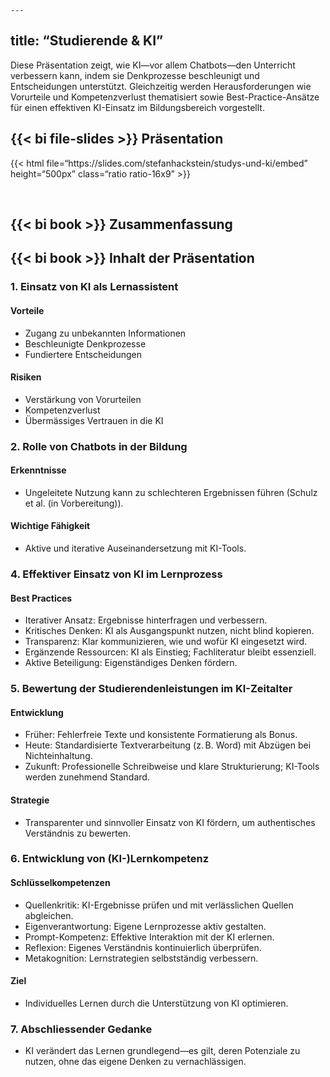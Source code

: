     ---
title: "Studierende & KI"
---

Diese Präsentation zeigt, wie KI---vor allem Chatbots---den Unterricht verbessern kann, indem sie Denkprozesse beschleunigt und Entscheidungen unterstützt. Gleichzeitig werden Herausforderungen wie Vorurteile und Kompetenzverlust thematisiert sowie Best-Practice-Ansätze für einen effektiven KI-Einsatz im Bildungsbereich vorgestellt.

## {{< bi file-slides >}} Präsentation

{{< html file="https://slides.com/stefanhackstein/studys-und-ki/embed" height="500px" class="ratio ratio-16x9" >}}

<br>

## {{< bi book >}} Zusammenfassung

::: {.callout-note collapse="true"}
## {{< bi book >}} Inhalt der Präsentation

### 1. Einsatz von KI als Lernassistent

#### Vorteile
- Zugang zu unbekannten Informationen
- Beschleunigte Denkprozesse
- Fundiertere Entscheidungen

#### Risiken
- Verstärkung von Vorurteilen
- Kompetenzverlust
- Übermässiges Vertrauen in die KI

### 2. Rolle von Chatbots in der Bildung

#### Erkenntnisse
- Ungeleitete Nutzung kann zu schlechteren Ergebnissen führen (Schulz et al. (in Vorbereitung)).

#### Wichtige Fähigkeit
- Aktive und iterative Auseinandersetzung mit KI-Tools.

### 4. Effektiver Einsatz von KI im Lernprozess

#### Best Practices
- Iterativer Ansatz: Ergebnisse hinterfragen und verbessern.
- Kritisches Denken: KI als Ausgangspunkt nutzen, nicht blind kopieren.
- Transparenz: Klar kommunizieren, wie und wofür KI eingesetzt wird.
- Ergänzende Ressourcen: KI als Einstieg; Fachliteratur bleibt essenziell.
- Aktive Beteiligung: Eigenständiges Denken fördern.

### 5. Bewertung der Studierendenleistungen im KI-Zeitalter

#### Entwicklung
- Früher: Fehlerfreie Texte und konsistente Formatierung als Bonus.
- Heute: Standardisierte Textverarbeitung (z. B. Word) mit Abzügen bei Nichteinhaltung.
- Zukunft: Professionelle Schreibweise und klare Strukturierung; KI-Tools werden zunehmend Standard.

#### Strategie
- Transparenter und sinnvoller Einsatz von KI fördern, um authentisches Verständnis zu bewerten.

### 6. Entwicklung von (KI-)Lernkompetenz

#### Schlüsselkompetenzen
- Quellenkritik: KI-Ergebnisse prüfen und mit verlässlichen Quellen abgleichen.
- Eigenverantwortung: Eigene Lernprozesse aktiv gestalten.
- Prompt-Kompetenz: Effektive Interaktion mit der KI erlernen.
- Reflexion: Eigenes Verständnis kontinuierlich überprüfen.
- Metakognition: Lernstrategien selbstständig verbessern.

#### Ziel
- Individuelles Lernen durch die Unterstützung von KI optimieren.

### 7. Abschliessender Gedanke
- KI verändert das Lernen grundlegend---es gilt, deren Potenziale zu nutzen, ohne das eigene Denken zu vernachlässigen.


:::